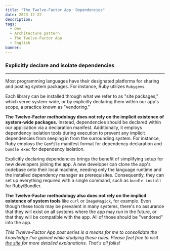 ```yaml
---
title: "The Twelve-Factor App: Dependencies"
date: 2023-12-22
description:
tags:
  - Dev
  - Architecture pattern
  - The Twelve-Factor App
  - English
banner:
---
```


### Explicitly declare and isolate dependencies

---

Most programming languages have their designated platforms for sharing and
posting system packages. For instance, Ruby utilizes `Rubygems`.

Each library can be installed through what we refer to as "site packages,"
which serve system-wide, or by explicitly declaring them within our app's scope,
a practice known as "vendoring."

**The Twelve-Factor methodology does not rely on the implicit existence of
system-wide packages.** Instead, dependencies should be declared within our 
application via a declaration manifest. Additionally, it employs dependency
isolation tools during execution to prevent any implicit dependencies from
seeping in from the surrounding system. For instance, Ruby employs the
`Gemfile` manifest format for dependency declaration and `bundle exec`
for dependency isolation.

Explicitly declaring dependencies brings the benefit of simplifying setup for
new developers joining the app. A new developer can clone the app's codebase
onto their local machine, needing only the language runtime and the installed
dependency manager as prerequisites. Consequently, they can set up everything
required with a single command, such as `bundle install` for Ruby/Bundler.

**The Twelve-Factor methodology also does not rely on the implicit existence of
system tools** like `curl` or `ImageMagick`, for example. Even though these tools
may be prevalent in many systems, there's no assurance that they will exist on
all systems where the app may run in the future, or that they will be compatible
with the app. All of those should be "vendored" into the app.

_This Twelve-Factor App post series is a means for me to consolidate the knowledge
I've gained while studying these rules. Please feel free to visit 
[the site](https://12factor.net/) for more detailed explanations.
That's all folks!_